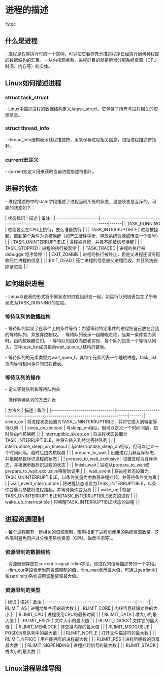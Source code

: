 = 进程的描述 =

%toc

== 什么是进程 ==
- 进程是程序执行时的一个实例，可以把它看作充分描述程序已经执行到何种程度的数据结构的汇集。
- 从内核观点看，进程的目的就是担当分配系统资源（CPU时间、内存等）的实体。

== Linux如何描述进程 ==

=== struct task_struct ===
- Linux中描述进程的数据结构定义为task_struct，它包含了所有与进程相关的资源信息。

{{{class="brush:c"
struct task_struct {
	volatile long state;	/* -1 unrunnable, 0 runnable, >0 stopped */
	void *stack;
	
	struct list_head tasks;
	struct mm_struct *mm, *active_mm;
	
	struct task_struct *parent;         /* recipient of SIGCHLD, wait4() reports */
	struct list_head children;	        /* list of my children */
	struct list_head sibling;	        /* linkage in my parent's children list */
	struct task_struct *group_leader;	/* threadgroup leader */

    int exit_state;
	int exit_code, exit_signal;
	
    struct fs_struct *fs;
    /* open file information */
	struct files_struct *files;
    /* namespaces */
	struct nsproxy *nsproxy;
    /* signal handlers */
	struct signal_struct *signal;
	struct sighand_struct *sighand;
	
    ......
}
}}}

=== struct thread_info ===
- thread_info结构表示线程描述符，用来保存进程相关信息，包括进程描述符指针。

{{{class="brush:c"
struct thread_info {
	struct pcb_struct	pcb;		/* palcode state */

	struct task_struct	*task;		/* main task structure */
	unsigned int		flags;		/* low level flags */
	unsigned int		ieee_state;	/* see fpu.h */

	struct exec_domain	*exec_domain;	/* execution domain */
	mm_segment_t		addr_limit;	    /* thread address space */
	unsigned		    cpu;		    /* current CPU */
	int			        preempt_count;  /* 0 => preemptable, <0 => BUG */

	int bpt_nsaved;
	unsigned long bpt_addr[2];		    /* breakpoint handling  */
	unsigned int bpt_insn[2];

	struct restart_block	restart_block;
};

/*
 * Macros/functions for gaining access to the thread information structure.
 */
#define INIT_THREAD_INFO(tsk)			    \
{						                    \
	.task		= &tsk,			            \
	.exec_domain	= &default_exec_domain,	\
	.addr_limit	= KERNEL_DS,		        \
	.preempt_count	= INIT_PREEMPT_COUNT,	\
	.restart_block = {			            \
		.fn = do_no_restart_syscall,	    \
	},					                    \
}
}}}

=== current宏定义 ===
- current宏定义用来获取当前进程描述符指针。

{{{class="brush:c"
#define get_current()	(current_thread_info()->task)
#define current		    get_current()
}}}

== 进程的状态 ==
- 进程描述符中的state字段描述了进程当前所处的状态，这些状态是互斥的。可能的状态如下：

| 状态标识             | 描述                                                                             | 备注 |
|----------------------|----------------------------------------------------------------------------------|------|
| TASK_RUNNING         | 进程要么在CPU上执行，要么准备执行                                                |      |
| TASK_INTERRUPTIBLE   | 进程被挂起，直到某个条件为真被唤醒（如产生硬件中断、释放系统资源或传递一个信号） |      |
| TASK_UNINTERRUPTIBLE | 进程被挂起，并且不能被信号唤醒                                                   |      |
| TASK_STOPPED         | 进程的执行被暂停                                                                 |      |
| TASK_TRACED          | 进程的执行被debugger程序暂停                                                     |      |
| EXIT_ZOMBIE          | 进程的执行被终止，但是父进程还没有回收死亡进程的信息                             |      |
| EXIT_DEAD            | 死亡进程的信息被父进程回收，并且系统删除该进程                                   |      |

== 如何组织进程 ==
- Linux以链表的形式将不同状态的进程组织在一起。如运行队列链表包含了所有状态为TASK_RUNNING的进程。

=== 等待队列的数据结构 ===
- 等待队列实现了在事件上的条件等待：希望等待特定事件的进程把自己放在合适的等待队列，并放弃控制权。
- 等待队列表示一组睡眠进程，当某一条件变为真时，由内核唤醒它们。
- 等待队列由双向链表实现，每个队列包含一个等待队列头，其中task_list成员指向wait_queue_t结构的链表。

{{{class="brush:c"
struct __wait_queue_head {
	spinlock_t lock;
	struct list_head task_list;
};
typedef struct __wait_queue_head wait_queue_head_t;
}}}

- 等待队列的元素类型为wait_queu_t，其每个元素代表一个睡眠进程，task_list指向等待相同事件的进程链表。

{{{class="brush:c"
struct __wait_queue {
	unsigned int flags;
#define WQ_FLAG_EXCLUSIVE	0x01
	void *private;
	wait_queue_func_t func;
	struct list_head task_list;
};
typedef struct __wait_queue wait_queue_t;
}}}

=== 等待队列的操作 ===
- 定义等待队列和等待队列头

{{{class="brush:c"
#define __WAITQUEUE_INITIALIZER(name, tsk) {		\
	.private	= tsk,						        \
	.func		= default_wake_function,			\
	.task_list	= { NULL, NULL } }

#define DECLARE_WAITQUEUE(name, tsk)					\
	wait_queue_t name = __WAITQUEUE_INITIALIZER(name, tsk)

#define __WAIT_QUEUE_HEAD_INITIALIZER(name) {			\
	.lock		= __SPIN_LOCK_UNLOCKED(name.lock),		\
	.task_list	= { &(name).task_list, &(name).task_list } }

#define DECLARE_WAIT_QUEUE_HEAD(name)                   \
	wait_queue_head_t name = __WAIT_QUEUE_HEAD_INITIALIZER(name)
}}}

- 操作等待队列的方法列表

| 方法名                         | 描述                                                                               | 备注 |
|--------------------------------|------------------------------------------------------------------------------------|------|
| sleep_on                       | 将进程状态设置为TASK_UNINTERRUPTIBLE，并将它插入到特定等待队列                     |      |
| sleep_on_timeout               | 与sleep_on相似，但可以定义一个时间间隔，超时后由内核唤醒                           |      |
| interruptible_sleep_on         | 将进程状态设置为TASK_INTERRUPTIBLE，并将它插入到特定等待队列                       |      |
| interruptible_sleep_on_timeout | 与interruptible_sleep_on相似，但可以定义一个时间间隔，超时后由内核唤醒             |      |
| prepare_to_wait                | 设置进程为非互斥标志，并根据参数标识进程的状态                                     |      |
| prepare_to_wait_exclusive      | 设置进程为互斥标志，并根据参数标识进程的状态                                       |      |
| finish_wait                    | 进程从prepare_to_wait或prepare_to_wait_exclusive唤醒后调用                         |      |
| wait_event                     | 将进程状态设置为TASK_UNINTERRUPTIBLE，以条件变量为参数将进程挂起，并等待条件变为真 |      |
| wait_event_interruptible       | 将进程状态设置为TASK_INTERRUPTIBLE，以条件变量为参数将进程挂起，并等待条件变为真   |      |
| wake_up                        | 唤醒TASK_UNINTERRUPTIBLE和TASK_INTERRUPTIBLE状态的进程                             |      |
| wake_up_interruptible          | 只唤醒TASK_INTERRUPTIBLE状态的进程                                                 |      |

== 进程资源限制 ==
- 每个进程都有一组相关的资源限制，限制指定了进程能使用的系统资源数量。这些限制避免用户过分使用系统资源（CPU、磁盘空间等）。

=== 资源限制的数据结构 ===
- 资源限制存放在current->signal->rlim字段，即进程的信号描述符的一个字段。
- rlim_cur字段表示当前资源限制的值，rlim_max表示最大值，可通过getrlimit()和setrlimit()系统调用调整资源最大值。

{{{class="brush:c"
struct rlimit {
	unsigned long	rlim_cur;
	unsigned long	rlim_max;
};
}}}

=== 资源限制的类型 ===

| 标识              | 描述                    | 备注 |
|-------------------|-------------------------|------|
| RLIMIT_AS         | 进程地址空间的最大数    |      |
| RLIMIT_CORE       | 内核信息转储文件的大小  |      |
| RLIMIT_CPU        | 进程使用CPU的最长时间   |      |
| RLIMIT_DATA       | 堆大小的最大值          |      |
| RLIMIT_FSIZE      | 文件大小的最大值        |      |
| RLIMIT_LOCKS      | 文件锁的最大值          |      |
| RLIMIT_MEMLOCK    | 非交换内存的最大值      |      |
| RLIMIT_MSGQUEUE   | POSIX消息队列中的最大值 |      |
| RLIMIT_NOFILE     | 打开文件描述符的最大数  |      |
| RLIMIT_NPROC      | 用户能拥有的进程最大数  |      |
| RLIMIT_RSS        | 进程所拥有的页框最大数  |      |
| RLIMIT_SIGPENDING | 进程挂起信号的最大数    |      |
| RLIMIT_STACK      | 栈大小的最大数          |      |

== Linux进程思维导图 ==
{{http:pic/Linux进程.png}}
